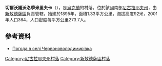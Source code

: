 {{coord|47|20|15|N|32|2|40|E|scale:100000|display=title}}

'''切爾沃諾沃洛季米里夫卡'''（{{lang-uk|Червоноволодимирівка}}），是[[烏克蘭|烏克蘭]]的村落，位於該國南部[[尼古拉耶夫州|尼古拉耶夫州]]，由[[新敖德薩區|新敖德薩區]]負責管轄，始建於1895年，面積1.33平方公里，海拔高度92米，2001年人口364，人口密度每平方公里273.7人。

==參考資料==
* [http://weather.in.ua/ua/nikolaevskaja/28170 Погода в селі Червоноволодимирівка] {{Wayback|url=http://weather.in.ua/ua/nikolaevskaja/28170 |date=20200815090416 }}

[[Category:尼古拉耶夫州村落|Category:尼古拉耶夫州村落]]
[[Category:新敖德薩區村落|Category:新敖德薩區村落]]


{{Mykolaiv-geo-stub}}
